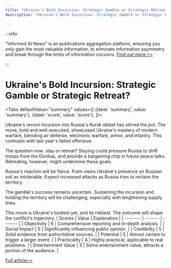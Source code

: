 ```yaml
---
title: "Ukraine's Bold Incursion: Strategic Gamble or Strategic Retreat?"
description: "Ukraine's Bold Incursion: Strategic Gamble or Strategic Retreat?"

---
```



:::info

"Informed AI News" is an publications aggregation platform, ensuring you only gain the most valuable information, to eliminate information asymmetry and break through the limits of information cocoons.  [Find out more >>](/)

:::

# Ukraine's Bold Incursion: Strategic Gamble or Strategic Retreat?


<Tabs
	defaultValue="summary"
	values={[
	{label: 'summary', value: 'summary'},
	{label: 'score', value: 'score'},
]}>
<TabItem value="summary">


Ukraine's recent incursion into Russia's Kursk oblast has stirred the pot. The move, bold and well-executed, showcased Ukraine's mastery of modern warfare, blending air defense, electronic warfare, armor, and infantry. This contrasts with last year's failed offensive.

The question now: stay or retreat? Staying could pressure Russia to shift troops from the Donbas, and provide a bargaining chip in future peace talks. Retreating, however, might undermine these goals.

Russia's reaction will be fierce. Putin views Ukraine's presence on Russian soil as intolerable. Expect increased attacks as Russia tries to reclaim the territory.

The gamble's success remains uncertain. Sustaining the incursion and holding the territory will be challenging, especially with lengthening supply lines.

This move is Ukraine's boldest yet, and its riskiest. The outcome will shape the conflict's trajectory.
</TabItem>
<TabItem value="score">
	| Scores     | Value   | Explanation |
	| -------- | ------- | ------- |
	| Objectivity  | 6    | Comprehensive reporting and in-depth analysis.    |
	| Social Impact | 5     | Significantly influencing public opinion.    |
	| Credibility    | 5    | Solid evidence from authoritative sources.    |
	| Potential    | 5    | Almost certain to trigger a larger event.    |
	| Practicality    | 4    | Highly practical, applicable to real problems.    |
	| Entertainment Value    | 3    | Some entertainment value, attracts a portion of the audience.    |
</TabItem>
</Tabs>

[Full article>>](https://www.bbc.com/news/articles/cgrjn828rq2o)
